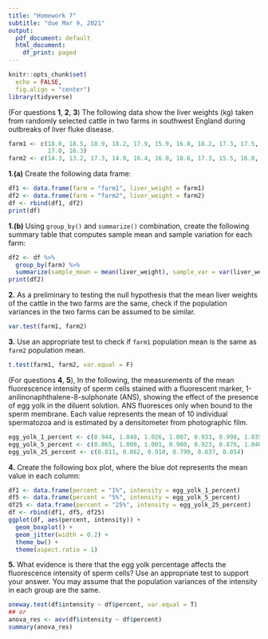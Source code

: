 ```yaml
---
title: "Homework 7"
subtitle: "due Mar 9, 2021"
output:
  pdf_document: default
  html_document:
    df_print: paged
---
```


```r
knitr::opts_chunk$set(
  echo = FALSE,
  fig.align = "center")
library(tidyverse)
```

\bigskip

(For questions **1**, **2**, **3**) The following data show the liver weights (kg) taken from randomly selected cattle in two farms in southwest England during outbreaks of liver fluke disease.

```r
farm1 <- c(18.0, 18.5, 18.9, 18.2, 17.9, 15.9, 16.8, 18.2, 17.3, 17.5, 17.7, 17.8, 17.1,
           17.0, 16.3)
farm2 <- c(14.3, 13.2, 17.3, 14.9, 16.4, 16.0, 18.6, 17.3, 15.5, 16.8, 15.7, 18.0, 15.2)
```

**1.(a)** Create the following data frame:

```r
df1 <- data.frame(farm = "farm1", liver_weight = farm1)
df2 <- data.frame(farm = "farm2", liver_weight = farm2)
df <- rbind(df1, df2)
print(df)
```

\newpage

**1.(b)** Using `group_by()` and `summarize()` combination, create the following summary table that computes sample mean and sample variation for each farm:

```r
df2 <- df %>%
  group_by(farm) %>%
  summarize(sample_mean = mean(liver_weight), sample_var = var(liver_weight))
print(df2)
```

**2.** As a preliminary to testing the null hypothesis that the mean liver weights of the cattle in the two farms are the same, check if the population variances in the two farms can be assumed to be similar. 

```r
var.test(farm1, farm2)
```

**3.** Use an appropriate test to check if `farm1` population mean is the same as `farm2` population mean.

```r
t.test(farm1, farm2, var.equal = F)
```

(For questions **4**, **5**),  In the following, the measurements of the mean fluorescence intensity of sperm cells stained with a fluorescent marker, 1-anilinonaphthalene-8-sulphonate (ANS), showing the effect of the presence of egg yolk in the diluent solution. ANS fluoresces only when bound to the sperm membrane. Each value represents the mean of 10 individual spermatozoa and is estimated by a densitometer from photographic film.

```r
egg_yolk_1_percent <- c(0.944, 1.048, 1.026, 1.007, 0.933, 0.998, 1.035)
egg_yolk_5_percent <- c(0.865, 1.000, 1.001, 0.900, 0.923, 0.876, 1.046, 0.990)
egg_yolk_25_percent <- c(0.811, 0.862, 0.910, 0.799, 0.837, 0.854)
```

**4.** Create the following box plot, where the blue dot represents the mean value in each column:

```r
df1 <- data.frame(percent = "1%", intensity = egg_yolk_1_percent)
df5 <- data.frame(percent = "5%", intensity = egg_yolk_5_percent)
df25 <- data.frame(percent = "25%", intensity = egg_yolk_25_percent)
df <- rbind(df1, df5, df25)
ggplot(df, aes(percent, intensity)) + 
  geom_boxplot() +
  geom_jitter(width = 0.2) +
  theme_bw() +
  theme(aspect.ratio = 1)
```

**5.** What evidence is there that the egg yolk percentage affects the fluorescence intensity of sperm cells? Use an appropriate test to support your answer. You may assume that the population variances of the intensity in each group are the same.

```r
oneway.test(df$intensity ~ df$percent, var.equal = T)
## or
anova_res <- aov(df$intensity ~ df$percent)
summary(anova_res)
```

